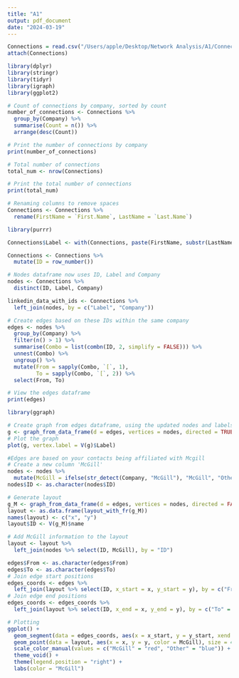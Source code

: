 ```yaml
---
title: "A1"
output: pdf_document
date: "2024-03-19"
---
```


```r
Connections = read.csv("/Users/apple/Desktop/Network Analysis/A1/Connections.csv", sep=",", skip=3)
attach(Connections)

```

```r
library(dplyr)
library(stringr)
library(tidyr)
library(igraph)
library(ggplot2)

```

```r
# Count of connections by company, sorted by count
number_of_connections <- Connections %>%
  group_by(Company) %>%
  summarise(Count = n()) %>%
  arrange(desc(Count))

# Print the number of connections by company
print(number_of_connections)

# Total number of connections
total_num <- nrow(Connections)

# Print the total number of connections
print(total_num)
```
```r
# Renaming columns to remove spaces 
Connections <- Connections %>%
  rename(FirstName = `First.Name`, LastName = `Last.Name`)
```

```r
library(purrr)
```

```r
Connections$Label <- with(Connections, paste(FirstName, substr(LastName, 1, 1)))

Connections <- Connections %>%
  mutate(ID = row_number())

# Nodes dataframe now uses ID, Label and Company
nodes <- Connections %>%
  distinct(ID, Label, Company)

linkedin_data_with_ids <- Connections %>%
  left_join(nodes, by = c("Label", "Company"))

# Create edges based on these IDs within the same company
edges <- nodes %>%
  group_by(Company) %>%
  filter(n() > 1) %>%
  summarise(Combo = list(combn(ID, 2, simplify = FALSE))) %>%
  unnest(Combo) %>%
  ungroup() %>%
  mutate(From = sapply(Combo, `[`, 1),
         To = sapply(Combo, `[`, 2)) %>%
  select(From, To)

# View the edges dataframe
print(edges)


```


```r
library(ggraph)
```

```r
# Create graph from edges dataframe, using the updated nodes and labels
g <- graph_from_data_frame(d = edges, vertices = nodes, directed = TRUE)
# Plot the graph
plot(g, vertex.label = V(g)$Label)
```

```r
#Edges are based on your contacts being affiliated with Mcgill
# Create a new column 'McGill' 
nodes <- nodes %>%
  mutate(McGill = ifelse(str_detect(Company, "McGill"), "McGill", "Other"))
nodes$ID <- as.character(nodes$ID)

# Generate layout
g_M <- graph_from_data_frame(d = edges, vertices = nodes, directed = FALSE)
layout <- as.data.frame(layout_with_fr(g_M))
names(layout) <- c("x", "y")
layout$ID <- V(g_M)$name

# Add McGill information to the layout
layout <- layout %>%
  left_join(nodes %>% select(ID, McGill), by = "ID")

edges$From <- as.character(edges$From)
edges$To <- as.character(edges$To)
# Join edge start positions
edges_coords <- edges %>%
  left_join(layout %>% select(ID, x_start = x, y_start = y), by = c("From" = "ID"))
# Join edge end positions
edges_coords <- edges_coords %>%
  left_join(layout %>% select(ID, x_end = x, y_end = y), by = c("To" = "ID"))

# Plotting
ggplot() +
  geom_segment(data = edges_coords, aes(x = x_start, y = y_start, xend = x_end, yend = y_end), color = "gray50") +
  geom_point(data = layout, aes(x = x, y = y, color = McGill), size = 4) +
  scale_color_manual(values = c("McGill" = "red", "Other" = "blue")) +
  theme_void() +
  theme(legend.position = "right") +
  labs(color = "McGill")
```



